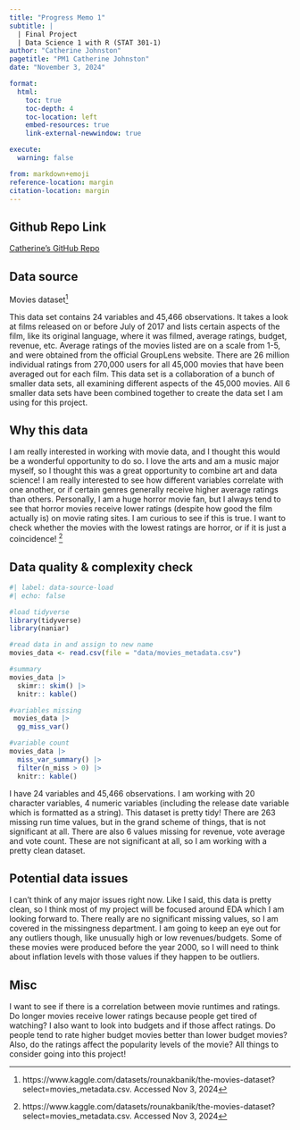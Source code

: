 ```yaml
---
title: "Progress Memo 1"
subtitle: |
  | Final Project 
  | Data Science 1 with R (STAT 301-1)
author: "Catherine Johnston"
pagetitle: "PM1 Catherine Johnston"
date: "November 3, 2024"

format:
  html:
    toc: true
    toc-depth: 4
    toc-location: left
    embed-resources: true
    link-external-newwindow: true

execute:
  warning: false

from: markdown+emoji
reference-location: margin
citation-location: margin
---
```


::: {.callout-tip icon=false}

## Github Repo Link

[Catherine's GitHub Repo](https://github.com/ccjohnston1/final-project-1.git)

:::

## Data source

Movies dataset^[https://www.kaggle.com/datasets/rounakbanik/the-movies-dataset?select=movies_metadata.csv. Accessed Nov 3, 2024]

This data set contains 24 variables and 45,466 observations. It takes a look at films released on or before July of 2017 and lists certain aspects of the film, like its original language, where it was filmed, average ratings, budget, revenue, etc. Average ratings of the movies listed are on a scale from 1-5, and were obtained from the official GroupLens website. There are 26 million individual ratings from 270,000 users for all 45,000 movies that have been averaged out for each film. This data set is a collaboration of a bunch of smaller data sets, all examining different aspects of the 45,000 movies. All 6 smaller data sets have been combined together to create the data set I am using for this project. 


## Why this data

I am really interested in working with movie data, and I thought this would be a wonderful opportunity to do so. I love the arts and am a music major myself, so I thought this was a great opportunity to combine art and data science! I am really interested to see how different variables correlate with one another, or if certain genres generally receive higher average ratings than others. Personally, I am a huge horror movie fan, but I always tend to see that horror movies receive lower ratings (despite how good the film actually is) on movie rating sites. I am curious to see if this is true. I want to check whether the movies with the lowest ratings are horror, or if it is just a coincidence! ^[https://www.kaggle.com/datasets/rounakbanik/the-movies-dataset?select=movies_metadata.csv. Accessed Nov 3, 2024]

## Data quality & complexity check

```r
#| label: data-source-load
#| echo: false

#load tidyverse
library(tidyverse)
library(naniar)

#read data in and assign to new name
movies_data <- read.csv(file = "data/movies_metadata.csv")

#summary
movies_data |>
  skimr:: skim() |>
  knitr:: kable()

#variables missing
 movies_data |>
  gg_miss_var()

#variable count 
movies_data |>
  miss_var_summary() |>
  filter(n_miss > 0) |>
  knitr:: kable()

```

I have 24 variables and 45,466 observations. I am working with 20 character variables, 4 numeric variables (including the release date variable which is formatted as a string). This dataset is pretty tidy! There are 263 missing run time values, but in the grand scheme of things, that is not significant at all. There are also 6 values missing for revenue, vote average and vote count. These are not significant at all, so I am working with a pretty clean dataset.

## Potential data issues

I can't think of any major issues right now. Like I said, this data is pretty clean, so I think most of my project will be focused around EDA which I am looking forward to. There really are no significant missing values, so I am covered in the missingness department. I am going to keep an eye out for any outliers though, like unusually high or low revenues/budgets. Some of these movies were produced before the year 2000, so I will need to think about inflation levels with those values if they happen to be outliers.

## Misc

I want to see if there is a correlation between movie runtimes and ratings. Do longer movies receive lower ratings because people get tired of watching? I also want to look into budgets and if those affect ratings. Do people tend to rate higher budget movies better than lower budget movies? Also, do the ratings affect the popularity levels of the movie? All things to consider going into this project!
